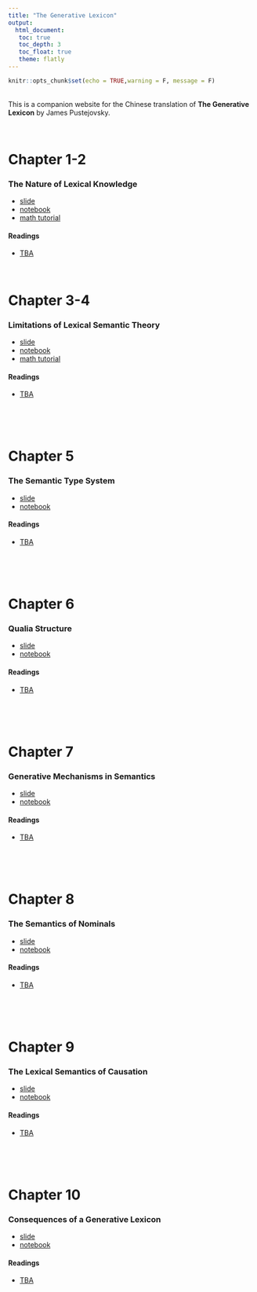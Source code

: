 ```yaml
---
title: "The Generative Lexicon"
output: 
  html_document:
   toc: true
   toc_depth: 3
   toc_float: true
   theme: flatly
---
```


```r
knitr::opts_chunk$set(echo = TRUE,warning = F, message = F)
```



<br>
This is a companion website for the Chinese translation of **The Generative Lexicon** by James Pustejovsky.

<br>

# Chapter 1-2
### The Nature of Lexical Knowledge


- [slide]()
- [notebook]()
- [math tutorial]()

#### Readings

- [TBA]()


<br>

# Chapter 3-4
### Limitations of Lexical Semantic Theory


- [slide]()
- [notebook]()
- [math tutorial]()

#### Readings

- [TBA]()


<br>


<br>

# Chapter 5
### The Semantic Type System


- [slide]()
- [notebook]()


#### Readings

- [TBA]()

<br>


<br>

# Chapter 6
### Qualia Structure


- [slide]()
- [notebook]()


#### Readings

- [TBA]()

<br>


<br>

# Chapter 7
### Generative Mechanisms in Semantics


- [slide]()
- [notebook]()


#### Readings

- [TBA]()

<br>

<br>

# Chapter 8
### The Semantics of Nominals


- [slide]()
- [notebook]()


#### Readings

- [TBA]()

<br>

<br>

# Chapter 9
### The Lexical Semantics of Causation


- [slide]()
- [notebook]()


#### Readings

- [TBA]()

<br>

<br>

# Chapter 10
### Consequences of a Generative Lexicon


- [slide]()
- [notebook]()


#### Readings

- [TBA]()

<br>







